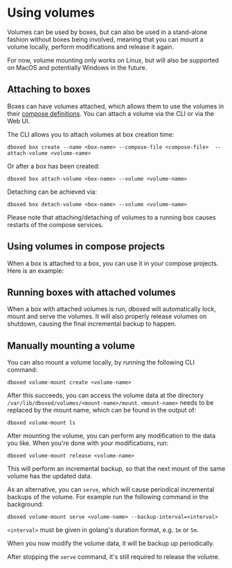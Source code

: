 
# Using volumes

Volumes can be used by boxes, but can also be used in a stand-alone fashion without boxes being involved, meaning
that you can mount a volume locally, perform modifications and release it again.

<Callout type="info">
    For now, volume mounting only works on Linux, but will also be supported on MacOS and potentially Windows in the future.
</Callout>

## Attaching to boxes

Boxes can have volumes attached, which allows them to use the volumes in their [compose definitions](/docs/boxes/docker-compose).
You can attach a volume via the CLI or via the Web UI.

The CLI allows you to attach volumes at box creation time:

```shell
dboxed box create --name <box-name> --compose-file <compose-file>  --attach-volume <volume-name>
```

Or after a box has been created:

```shell
dboxed box attach-volume <box-name> --volume <volume-name>
```

Detaching can be achieved via:

```shell
dboxed box detach-volume <box-name> --volume <volume-name>
```

<Callout type="warning">
    Please note that attaching/detaching of volumes to a running box causes restarts of the compose services.
</Callout>

## Using volumes in compose projects

When a box is attached to a box, you can use it in your compose projects. Here is an example:


<DockerComposeFile/>

## Running boxes with attached volumes

When a box with attached volumes is run, dboxed will automatically lock, mount and serve the volumes. It will also properly
release volumes on shutdown, causing the final incremental backup to happen.

## Manually mounting a volume

You can also mount a volume locally, by running the following CLI command:

```shell
dboxed volume-mount create <volume-name>
```

After this succeeds, you can access the volume data at the directory `/var/lib/dboxed/volumes/<mount-name>/mount`.
`<mount-name>` needs to be replaced by the mount name, which can be found in the output of:

```shell
dboxed volume-mount ls
```

After mounting the volume, you can perform any modification to the data you like. When you're done with your modifications,
run:

```shell
dboxed volume-mount release <volume-name>
```

This will perform an incremental backup, so that the next mount of the same volume has the updated data.

As an alternative, you can `serve`, which will cause periodical incremental backups of the volume. For example run the
following command in the background:

```shell
dboxed volume-mount serve <volume-name> --backup-interval=<interval>
```

`<interval>` must be given in golang's duration format, e.g. `1m` or `5m`.

When you now modify the volume data, it will be backup up periodically.

After stopping the `serve` command, it's still required to release the volume.